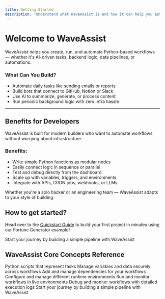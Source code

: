 ```yaml
---
title: Getting Started
description: "Understand what WaveAssist is and how it can help you automate workflows with ease."
---
```


# Welcome to WaveAssist

WaveAssist helps you create, run, and automate Python-based workflows — whether it's AI-driven tasks, backend logic, data pipelines, or automations.

### What Can You Build?

- Automate daily tasks like sending emails or reports
- Build bots that connect to GitHub, Notion or Slack
- Use AI to summarize, generate, or process content
- Run periodic background logic with zero infra hassle

---

## Benefits for Developers

WaveAssist is built for modern builders who want to automate workflows without worrying about infrastructure.

### Benefits:

- Write simple Python functions as modular nodes
- Easily connect logic in sequence or parallel
- Test and debug directly from the dashboard
- Scale up with variables, triggers, and environments
- Integrate with APIs, CRON jobs, webhooks, or LLMs

Whether you're a solo hacker or an engineering team — WaveAssist adapts to your style of building.

## How to get started?

Head over to the [Quickstart Guide](./quickstart) to build your first project in minutes using our Fortune Generator example!

<Card title="Quick Start" icon="rocket" href="./quickstart">
	Start your journey by building a simple pipeline with WaveAssist
</Card>

## WaveAssist Core Concepts Reference

<CardGroup cols={3}>
	<Card title="Nodes" icon="diagram-project" href="./core-concepts/nodes">
		Python scripts that represent tasks
	</Card>
	<Card title="Variables" icon="database" href="./core-concepts/data">
		Manage variables and data securely across workflows
	</Card>
	<Card title="Packages" icon="box" href="./core-concepts/packages">
		Add and manage dependencies for your workflows
	</Card>
	<Card title="Environments" icon="cubes" href="./core-concepts/environments">
		Configure and manage different runtime environments
	</Card>
	<Card title="Deployments" icon="cloud" href="./core-concepts/deployments">
		Run and monitor workflows in live environments
	</Card>
	<Card title="Logs" icon="file-lines" href="./core-concepts/logs">
		Debug and monitor workflows with detailed execution logs
	</Card>
</CardGroup>

<Card title="Quick Start" icon="rocket" href="./quickstart">
	Start your journey by building a simple pipeline with WaveAssist
</Card>
